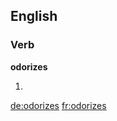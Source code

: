 ==English==

===Verb===
'''odorizes'''

# {{third-person singular of|[[odorize]]}}

[[de:odorizes]]
[[fr:odorizes]]
